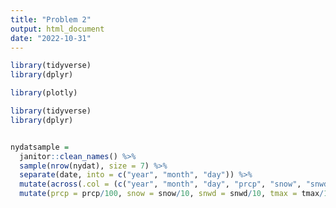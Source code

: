 ```yaml
---
title: "Problem 2"
output: html_document
date: "2022-10-31"
---
```


```r
library(tidyverse) 
library(dplyr)


```

```r
library(plotly)
```


```r

library(tidyverse) 
library(dplyr)


nydatsample = 
  janitor::clean_names() %>% 
  sample(nrow(nydat), size = 7) %>% 
  separate(date, into = c("year", "month", "day")) %>% 
  mutate(across(.col = (c("year", "month", "day", "prcp", "snow", "snwd", "tmax", "tmin")), as.numeric)) %>%
  mutate(prcp = prcp/100, snow = snow/10, snwd = snwd/10, tmax = tmax/10, tmin = tmin/10)


```

